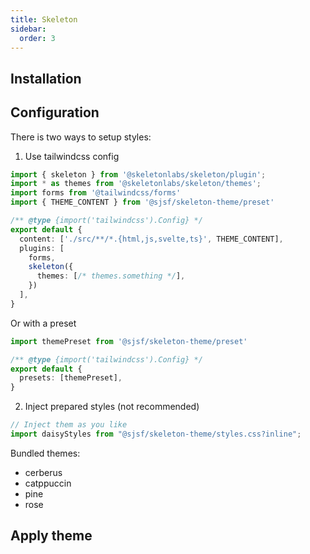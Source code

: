 ```yaml
---
title: Skeleton
sidebar:
  order: 3
---
```





## Installation

<Npm pkg="@sjsf/form @sjsf/skeleton-theme" />

## Configuration

There is two ways to setup styles:

1. Use tailwindcss config

```typescript
import { skeleton } from '@skeletonlabs/skeleton/plugin';
import * as themes from '@skeletonlabs/skeleton/themes';
import forms from '@tailwindcss/forms'
import { THEME_CONTENT } from '@sjsf/skeleton-theme/preset'

/** @type {import('tailwindcss').Config} */
export default {
  content: ['./src/**/*.{html,js,svelte,ts}', THEME_CONTENT],
  plugins: [
    forms,
    skeleton({
      themes: [/* themes.something */],
    })
  ],
}
```

Or with a preset

```typescript
import themePreset from '@sjsf/skeleton-theme/preset'

/** @type {import('tailwindcss').Config} */
export default {
  presets: [themePreset],
}
```

2. Inject prepared styles (not recommended)

```typescript
// Inject them as you like
import daisyStyles from "@sjsf/skeleton-theme/styles.css?inline";
```

Bundled themes:

- cerberus
- catppuccin
- pine
- rose

## Apply theme

<Code code={skeletonThemCode} lang="svelte" />

<Card>
  <SkeletonTheme />
</Card>
